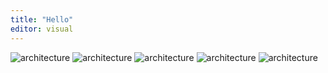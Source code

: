 ```yaml
---
title: "Hello"
editor: visual
---
```


```{=html}
<head>
    <meta charset="UTF-8">
    <meta http-equiv="X-UA-Compatible" content="IE=edge">
    <meta name="viewport" content="width=device-width, initial-scale=1.0">
    <title>Image Grid Gallery with HTML & CSS</title>
    <link rel="stylesheet" href="style.css">
</head>
<body>
    <div class="image-grid">
        <img class="image-grid-col-2 image-grid-row-2" src="pics/IMG_2338.jpg" alt="architecture">
        <img src="pics/IMG_2333.jpg" alt="architecture">
        <img src="pics/IMG_2329.jpg" alt="architecture">
        <img src="pics/IMG_2331.png" alt="architecture">
        <img src="pics/IMG_2332.jpg" alt="architecture">
    </div>
</body>
</html>
```
